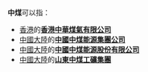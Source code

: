 '''中煤'''可以指：
* [[香港|香港]]的'''[[香港中華煤氣有限公司|香港中華煤氣有限公司]]'''
* [[中國大陸|中國大陸]]的'''[[中國中煤能源集團公司|中國中煤能源集團公司]]'''
* [[中國大陸|中國大陸]]的'''[[中國中煤能源股份有限公司|中國中煤能源股份有限公司]]'''
* [[中國大陸|中國大陸]]的'''[[山東中煤工礦集團|山東中煤工礦集團]]'''
{{disambig|Cat=二字組織機構消歧義}}
